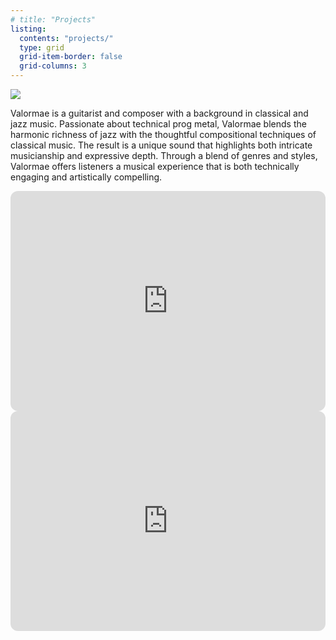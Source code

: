 ```yaml
---
# title: "Projects"
listing: 
  contents: "projects/"
  type: grid
  grid-item-border: false
  grid-columns: 3
---
```


![](assets/valormae-logo.png){fig-alt="headshot" fig-align="center"}


Valormae is a guitarist and composer with a background in classical and jazz music. Passionate about technical prog metal, Valormae blends the harmonic richness of jazz with the thoughtful compositional techniques of classical music. The result is a unique sound that highlights both intricate musicianship and expressive depth. Through a blend of genres and styles, Valormae offers listeners a musical experience that is both technically engaging and artistically compelling.


<iframe style="border-radius:12px" src="https://open.spotify.com/embed/track/08ynbFNVDeA2ST1pPRv7Iy?utm_source=generator&theme=0" width="100%" height="352" frameBorder="0" allowfullscreen="" allow="autoplay; clipboard-write; encrypted-media; fullscreen; picture-in-picture" loading="lazy"></iframe>
<iframe style="border-radius:12px" src="https://open.spotify.com/embed/track/4MunqwAAseDQMIznA3KHOq?utm_source=generator&theme=0" width="100%" height="352" frameBorder="0" allowfullscreen="" allow="autoplay; clipboard-write; encrypted-media; fullscreen; picture-in-picture" loading="lazy"></iframe>